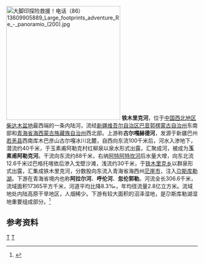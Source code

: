[[File:大脚印探险救援！电话（86）13609905889_Large_footprints_adventure_Re_-_panoramio_(200).jpg|300px]]
'''铁木里克河'''，位于[[中国西北地区|中国西北地区]][[柴达木盆地|柴达木盆地]]最西端的一条内陆河，流经[[新疆维吾尔自治区|新疆维吾尔自治区]][[巴音郭楞蒙古自治州|巴音郭楞蒙古自治州]]东南部和[[青海省|青海省]][[海西蒙古族藏族自治州|海西蒙古族藏族自治州]]西北部。上游称'''古尔嘎赫德河'''，发源于新疆巴州[[若羌县|若羌县]]西南库木巴彦山古尔嘎冰川北麓，自西向东流100千米后，河水入渗地下，潜流约40千米，于玉素甫阿勒克村红柳泉以泉水形式出露，汇聚成河，被成为'''玉素甫阿勒克河'''。干流向东流约88千米，右纳[[阿特阿特坎河|阿特阿特坎河]]后水量大增，向东北流12.6千米过巴格托喀依后渗入戈壁沙滩，浅流约30千米，于[[铁木里克乡|铁木里克乡]]以群泉形式出露，汇集成铁木里克河，分数股向东流入青海省海西州[[茫崖市|茫崖市]]，注入[[尕斯库勒湖|尕斯库勒湖]]。下游在青海省境内也称'''阿拉尔河'''、'''呼伦河'''、'''忽伦郭勒'''。河流全长306.6千米，流域面积17365平方千米，河道平均比降8.3‰，年均径流量2.8亿立方米。流域地处内陆高原干旱地区，人烟稀少。下游有较大面积的沼泽湿地，是尕斯库勒湖湿地重要组成部分。<ref name="中国河湖大典">{{cite book zh |author=《[[中国河湖大典|中国河湖大典]]》编纂委员会 |title=《中国河湖大典·西北诸河卷》 |format=M |edition=1 |location=北京 |publisher=中国水利水电出版社 |date=2014年8月 |pages=217页 |id= ISBN 978-7-5170-2566-5}}</ref>


== 参考资料 ==
{{reflist}}

[[Category:新疆河流|T]]
[[Category:青海河流|T]]